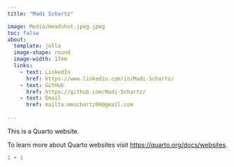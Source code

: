 ```yaml
---
title: "Madi Schartz"

image: Media/Headshot.jpeg.jpeg 
toc: false
about: 
  template: jolla
  image-shape: round
  image-width: 17em
  links:
    - text: LinkedIn
      href: https://www.linkedin.com/in/Madi-Schartz/
    - text: GitHub
      href: https://github.com/Madi-Schartz/
    - text: Email
      href: mailto:mmschartz04@gmail.com
      
---
```

        

This is a Quarto website.

To learn more about Quarto websites visit <https://quarto.org/docs/websites>.

```r
1 + 1
```
